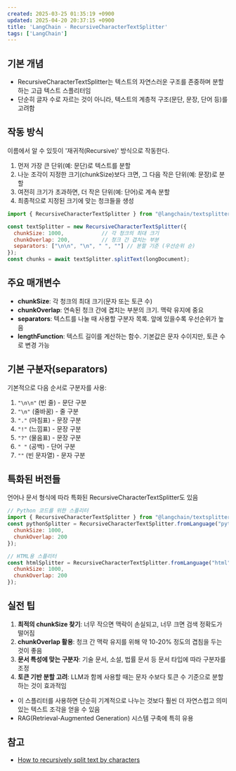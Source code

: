 ```yaml
---
created: 2025-03-25 01:35:19 +0900
updated: 2025-04-20 20:37:15 +0900
title: 'LangChain - RecursiveCharacterTextSplitter'
tags: ['LangChain']
---
```


## 기본 개념

- RecursiveCharacterTextSplitter는 텍스트의 자연스러운 구조를 존중하며 분할하는 고급 텍스트 스플리터임
- 단순히 글자 수로 자르는 것이 아니라, 텍스트의 계층적 구조(문단, 문장, 단어 등)를 고려함

## 작동 방식

이름에서 알 수 있듯이 '재귀적(Recursive)' 방식으로 작동한다.

1. 먼저 가장 큰 단위(예: 문단)로 텍스트를 분할
2. 나눈 조각이 지정한 크기(chunkSize)보다 크면, 그 다음 작은 단위(예: 문장)로 분할
3. 여전히 크기가 초과하면, 더 작은 단위(예: 단어)로 계속 분할
4. 최종적으로 지정된 크기에 맞는 청크들을 생성

```javascript
import { RecursiveCharacterTextSplitter } from "@langchain/textsplitters";

const textSplitter = new RecursiveCharacterTextSplitter({
  chunkSize: 1000,            // 각 청크의 최대 크기
  chunkOverlap: 200,          // 청크 간 겹치는 부분
  separators: ["\n\n", "\n", " ", ""] // 분할 기준 (우선순위 순)
});
const chunks = await textSplitter.splitText(longDocument);
```

## 주요 매개변수

- **chunkSize**: 각 청크의 최대 크기(문자 또는 토큰 수)
- **chunkOverlap**: 연속된 청크 간에 겹치는 부분의 크기. 맥락 유지에 중요
- **separators**: 텍스트를 나눌 때 사용할 구분자 목록. 앞에 있을수록 우선순위가 높음
- **lengthFunction**: 텍스트 길이를 계산하는 함수. 기본값은 문자 수이지만, 토큰 수로 변경 가능

## 기본 구분자(separators)

기본적으로 다음 순서로 구분자를 사용:
1. `"\n\n"` (빈 줄) - 문단 구분
2. `"\n"` (줄바꿈) - 줄 구분
3. `"."` (마침표) - 문장 구분
4. `"!"` (느낌표) - 문장 구분
5. `"?"` (물음표) - 문장 구분
6. `" "` (공백) - 단어 구분
7. `""` (빈 문자열) - 문자 구분

## 특화된 버전들

언어나 문서 형식에 따라 특화된 RecursiveCharacterTextSplitter도 있음

```javascript
// Python 코드를 위한 스플리터
import { RecursiveCharacterTextSplitter } from "@langchain/textsplitters";
const pythonSplitter = RecursiveCharacterTextSplitter.fromLanguage("python", {
  chunkSize: 1000,
  chunkOverlap: 200
});

// HTML용 스플리터
const htmlSplitter = RecursiveCharacterTextSplitter.fromLanguage("html", {
  chunkSize: 1000,
  chunkOverlap: 200
});
```

## 실전 팁

1. **최적의 chunkSize 찾기**: 너무 작으면 맥락이 손실되고, 너무 크면 검색 정확도가 떨어짐
2. **chunkOverlap 활용**: 청크 간 맥락 유지를 위해 약 10-20% 정도의 겹침을 두는 것이 좋음
3. **문서 특성에 맞는 구분자**: 기술 문서, 소설, 법률 문서 등 문서 타입에 따라 구분자를 조정
4. **토큰 기반 분할 고려**: LLM과 함께 사용할 때는 문자 수보다 토큰 수 기준으로 분할하는 것이 효과적임

- 이 스플리터를 사용하면 단순히 기계적으로 나누는 것보다 훨씬 더 자연스럽고 의미 있는 텍스트 조각을 얻을 수 있음
- RAG(Retrieval-Augmented Generation) 시스템 구축에 특히 유용

## 참고

- [How to recursively split text by characters](https://js.langchain.com/docs/how_to/recursive_text_splitter/)
